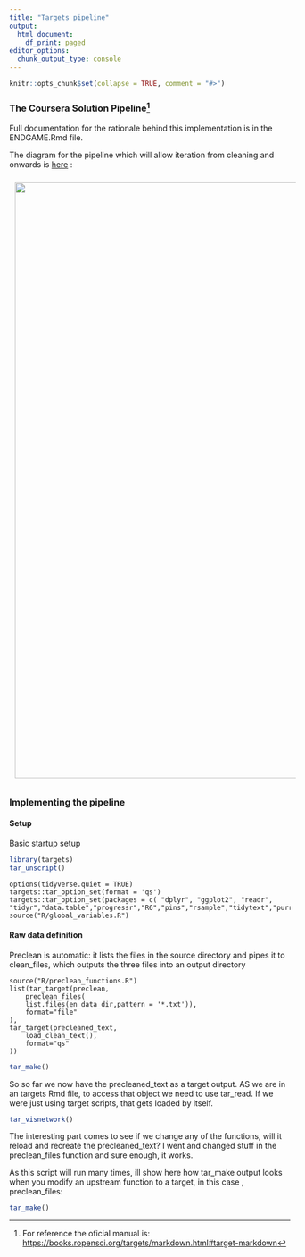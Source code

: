 ```yaml
---
title: "Targets pipeline"
output:
  html_document:
    df_print: paged
editor_options:
  chunk_output_type: console
---
```


```r
knitr::opts_chunk$set(collapse = TRUE, comment = "#>")
```

### The Coursera Solution Pipeline[^1]

[^1]: For reference the oficial manual is: <https://books.ropensci.org/targets/markdown.html#target-markdown>

Full documentation for the rationale behind this implementation is in the ENDGAME.Rmd file.

The diagram for the pipeline which will allow iteration from cleaning and onwards is [here](https://docs.google.com/drawings/d/1ulZlV0PZG9nbkvX4l6Qm6_dJ9GT1m37ahK7CU9PbaNE/edit?usp=sharing) :

![](https://docs.google.com/drawings/d/e/2PACX-1vR1KnEzjXiu1x1VSh-ut4uzriZuXYqkQK8C65Xrrc5I_LmWQ4rb0k03-K4SJ2Wpr5hIcQDhvE5LLA0q/pub?w=960&h=721){style="padding: 10px;" width="1066"}

### Implementing the pipeline

#### Setup

Basic startup setup

```r
library(targets) 
tar_unscript()
```

```targets
options(tidyverse.quiet = TRUE)
targets::tar_option_set(format = 'qs')
targets::tar_option_set(packages = c( "dplyr", "ggplot2", "readr", "tidyr","data.table","progressr","R6","pins","rsample","tidytext","purrr","furrr","magrittr","stringr"))
source("R/global_variables.R")
```

#### Raw data definition

Preclean is automatic: it lists the files in the source directory and pipes it to clean_files, which outputs the three files into an output directory

```targets
source("R/preclean_functions.R")
list(tar_target(preclean, 
    preclean_files(
    list.files(en_data_dir,pattern = '*.txt')),
    format="file"
),
tar_target(precleaned_text, 
    load_clean_text(),
    format="qs"
))

```

```r
tar_make()
```

So so far we now have the precleaned_text as a target output. AS we are in an targets Rmd file, to access that object we need to use tar_read. If we were just using target scripts, that gets loaded by itself.

```r

tar_visnetwork()
```

The interesting part comes to see if we change any of the functions, will it reload and recreate the precleaned_text? I went and changed stuff in the preclean_files function and sure enough, it works.

As this script will run many times, ill show here how tar_make output looks when you modify an upstream function to a target, in this case , preclean_files:\

```r
tar_make()
```
